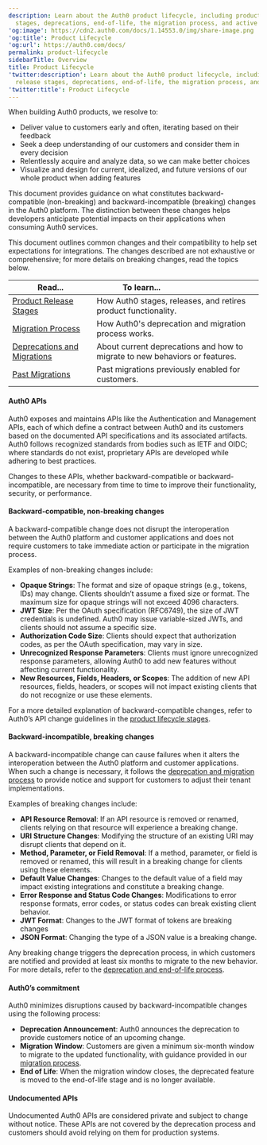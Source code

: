 ```yaml
---
description: Learn about the Auth0 product lifecycle, including product release
  stages, deprecations, end-of-life, the migration process, and active migrations.
'og:image': https://cdn2.auth0.com/docs/1.14553.0/img/share-image.png
'og:title': Product Lifecycle
'og:url': https://auth0.com/docs/
permalink: product-lifecycle
sidebarTitle: Overview
title: Product Lifecycle
'twitter:description': Learn about the Auth0 product lifecycle, including product
  release stages, deprecations, end-of-life, the migration process, and active migrations.
'twitter:title': Product Lifecycle
---
```

When building Auth0 products, we resolve to:

* Deliver value to customers early and often, iterating based on their feedback
* Seek a deep understanding of our customers and consider them in every decision
* Relentlessly acquire and analyze data, so we can make better choices
* Visualize and design for current, idealized, and future versions of our whole product when adding features

This document provides guidance on what constitutes backward-compatible (non-breaking) and backward-incompatible (breaking) changes in the Auth0 platform. The distinction between these changes helps developers anticipate potential impacts on their applications when consuming Auth0 services.

This document outlines common changes and their compatibility to help set expectations for integrations. The changes described are not exhaustive or comprehensive; for more details on breaking changes, read the topics below.

<table class="table"><thead>
<tr>
<th><strong>Read...</strong></th>
<th><strong>To learn...</strong>                                </th>
</tr>
</thead>
<tbody>
<tr>
<td><a href="/troubleshoot/product-lifecycle/product-release-stages">Product Release Stages</a></td>
<td>How Auth0 stages, releases, and retires product functionality.</td>
</tr>
<tr>
<td><a href="/troubleshoot/product-lifecycle/migration-process">Migration Process</a></td>
<td>How Auth0's deprecation and migration process works.</td>
</tr>
<tr>
<td><a href="/troubleshoot/product-lifecycle/deprecations-and-migrations">Deprecations and Migrations</a></td>
<td>About current deprecations and how to migrate to new behaviors or features.</td>
</tr>
<tr>
<td><a href="/troubleshoot/product-lifecycle/past-migrations">Past Migrations</a></td>
<td>Past migrations previously enabled for customers.</td>
</tr>
</tbody>
</table>

#### Auth0 APIs

Auth0 exposes and maintains APIs like the Authentication and Management APIs, each of which define a contract between Auth0 and its customers based on the documented API specifications and its associated artifacts. Auth0 follows recognized standards from bodies such as IETF and OIDC; where standards do not exist, proprietary APIs are developed while adhering to best practices.

Changes to these APIs, whether backward-compatible or backward-incompatible, are necessary from time to time to improve their functionality, security, or performance.

#### Backward-compatible, non-breaking changes

A backward-compatible change does not disrupt the interoperation between the Auth0 platform and customer applications and does not require customers to take immediate action or participate in the migration process.

Examples of non-breaking changes include:

* **Opaque Strings**: The format and size of opaque strings (e.g., tokens, IDs) may change. Clients shouldn’t assume a fixed size or format. The maximum size for opaque strings will not exceed 4096 characters.
* **<Tooltip tip="JSON Web Token (JWT): Standard ID Token format (and often Access Token format) used to represent claims securely between two parties." cta="View Glossary" href="/glossary?term=JWT">JWT</Tooltip> Size**: Per the <Tooltip tip="JSON Web Token (JWT): Standard ID Token format (and often Access Token format) used to represent claims securely between two parties." cta="View Glossary" href="/glossary?term=OAuth">OAuth</Tooltip> specification (RFC6749), the size of JWT credentials is undefined. Auth0 may issue variable-sized JWTs, and clients should not assume a specific size.
* **Authorization Code Size**: Clients should expect that authorization codes, as per the OAuth specification, may vary in size.
* **Unrecognized Response Parameters**: Clients must ignore unrecognized response parameters, allowing Auth0 to add new features without affecting current functionality.
* **New Resources, Fields, Headers, or Scopes**: The addition of new API resources, fields, headers, or scopes will not impact existing clients that do not recognize or use these elements.

For a more detailed explanation of backward-compatible changes, refer to Auth0’s API change guidelines in the [product lifecycle stages](/troubleshoot/product-lifecycle/product-release-stages).

#### Backward-incompatible, breaking changes

A backward-incompatible change can cause failures when it alters the interoperation between the Auth0 platform and customer applications. When such a change is necessary, it follows the [deprecation and migration process](/troubleshoot/product-lifecycle/deprecations-and-migrations) to provide notice and support for customers to adjust their tenant implementations.

Examples of breaking changes include:

* **API Resource Removal**: If an API resource is removed or renamed, clients relying on that resource will experience a breaking change.
* **URI Structure Changes**: Modifying the structure of an existing URI may disrupt clients that depend on it.
* **Method, Parameter, or Field Removal**: If a method, parameter, or field is removed or renamed, this will result in a breaking change for clients using these elements.
* **Default Value Changes**: Changes to the default value of a field may impact existing integrations and constitute a breaking change.
* **Error Response and Status Code Changes**: Modifications to error response formats, error codes, or status codes can break existing client behavior.
* **JWT Format**: Changes to the JWT format of tokens are breaking changes
* **JSON Format**: Changing the type of a JSON value is a breaking change.

Any breaking change triggers the deprecation process, in which customers are notified and provided at least six months to migrate to the new behavior. For more details, refer to the [deprecation and end-of-life process](/troubleshoot/product-lifecycle/deprecations-and-migrations).

#### Auth0’s commitment

Auth0 minimizes disruptions caused by backward-incompatible changes using the following process:

* **Deprecation Announcement**: Auth0 announces the deprecation to provide customers notice of an upcoming change.
* **Migration Window**: Customers are given a minimum six-month window to migrate to the updated functionality, with guidance provided in our [migration process](/troubleshoot/product-lifecycle/migration-process).
* **End of Life**: When the migration window closes, the deprecated feature is moved to the end-of-life stage and is no longer available.

#### Undocumented APIs

Undocumented Auth0 APIs are considered private and subject to change without notice. These APIs are not covered by the deprecation process and customers should avoid relying on them for production systems.